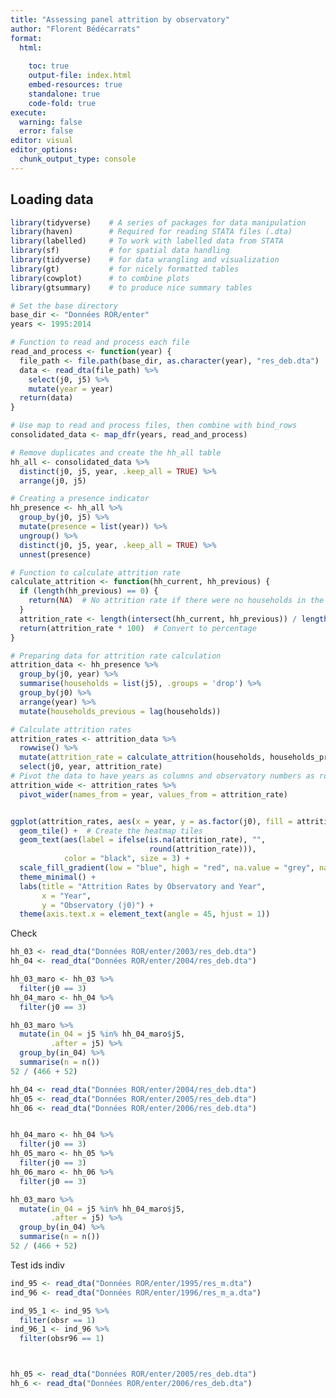 ```yaml
---
title: "Assessing panel attrition by observatory"
author: "Florent Bédécarrats"
format:
  html:
    
    toc: true
    output-file: index.html
    embed-resources: true
    standalone: true
    code-fold: true
execute:
  warning: false
  error: false
editor: visual
editor_options: 
  chunk_output_type: console
---
```


## Loading data

```r
library(tidyverse)    # A series of packages for data manipulation
library(haven)        # Required for reading STATA files (.dta)
library(labelled)     # To work with labelled data from STATA
library(sf)           # for spatial data handling
library(tidyverse)    # for data wrangling and visualization
library(gt)           # for nicely formatted tables
library(cowplot)      # to combine plots
library(gtsummary)    # to produce nice summary tables
```

```r
# Set the base directory
base_dir <- "Données ROR/enter"
years <- 1995:2014

# Function to read and process each file
read_and_process <- function(year) {
  file_path <- file.path(base_dir, as.character(year), "res_deb.dta")
  data <- read_dta(file_path) %>%
    select(j0, j5) %>%
    mutate(year = year)
  return(data)
}

# Use map to read and process files, then combine with bind_rows
consolidated_data <- map_dfr(years, read_and_process)

# Remove duplicates and create the hh_all table
hh_all <- consolidated_data %>%
  distinct(j0, j5, year, .keep_all = TRUE) %>%
  arrange(j0, j5)
```

```r
# Creating a presence indicator
hh_presence <- hh_all %>%
  group_by(j0, j5) %>%
  mutate(presence = list(year)) %>%
  ungroup() %>%
  distinct(j0, j5, year, .keep_all = TRUE) %>%
  unnest(presence)

# Function to calculate attrition rate
calculate_attrition <- function(hh_current, hh_previous) {
  if (length(hh_previous) == 0) {
    return(NA)  # No attrition rate if there were no households in the previous year
  }
  attrition_rate <- length(intersect(hh_current, hh_previous)) / length(hh_previous)
  return(attrition_rate * 100)  # Convert to percentage
}

# Preparing data for attrition rate calculation
attrition_data <- hh_presence %>%
  group_by(j0, year) %>%
  summarise(households = list(j5), .groups = 'drop') %>%
  group_by(j0) %>%
  arrange(year) %>%
  mutate(households_previous = lag(households))

# Calculate attrition rates
attrition_rates <- attrition_data %>%
  rowwise() %>%
  mutate(attrition_rate = calculate_attrition(households, households_previous)) %>%
  select(j0, year, attrition_rate)
# Pivot the data to have years as columns and observatory numbers as rows
attrition_wide <- attrition_rates %>%
  pivot_wider(names_from = year, values_from = attrition_rate)


ggplot(attrition_rates, aes(x = year, y = as.factor(j0), fill = attrition_rate)) +
  geom_tile() +  # Create the heatmap tiles
  geom_text(aes(label = ifelse(is.na(attrition_rate), "", 
                               round(attrition_rate))), 
            color = "black", size = 3) +
  scale_fill_gradient(low = "blue", high = "red", na.value = "grey", name = "Attrition Rate (%)") +
  theme_minimal() +
  labs(title = "Attrition Rates by Observatory and Year",
       x = "Year",
       y = "Observatory (j0)") +
  theme(axis.text.x = element_text(angle = 45, hjust = 1))


```

Check

```r
hh_03 <- read_dta("Données ROR/enter/2003/res_deb.dta")
hh_04 <- read_dta("Données ROR/enter/2004/res_deb.dta")

hh_03_maro <- hh_03 %>%
  filter(j0 == 3)
hh_04_maro <- hh_04 %>%
  filter(j0 == 3)

hh_03_maro %>%
  mutate(in_04 = j5 %in% hh_04_maro$j5, 
         .after = j5) %>%
  group_by(in_04) %>%
  summarise(n = n())
52 / (466 + 52)


```

```r
hh_04 <- read_dta("Données ROR/enter/2004/res_deb.dta")
hh_05 <- read_dta("Données ROR/enter/2005/res_deb.dta")
hh_06 <- read_dta("Données ROR/enter/2006/res_deb.dta")


hh_04_maro <- hh_04 %>%
  filter(j0 == 3)
hh_05_maro <- hh_05 %>%
  filter(j0 == 3)
hh_06_maro <- hh_06 %>%
  filter(j0 == 3)

hh_03_maro %>%
  mutate(in_04 = j5 %in% hh_04_maro$j5, 
         .after = j5) %>%
  group_by(in_04) %>%
  summarise(n = n())
52 / (466 + 52)

```

Test ids indiv

```r
ind_95 <- read_dta("Données ROR/enter/1995/res_m.dta") 
ind_96 <- read_dta("Données ROR/enter/1996/res_m_a.dta")

ind_95_1 <- ind_95 %>%
  filter(obsr == 1)
ind_96_1 <- ind_96 %>%
  filter(obsr96 == 1)



hh_05 <- read_dta("Données ROR/enter/2005/res_deb.dta")
hh_6 <- read_dta("Données ROR/enter/2006/res_deb.dta")

```
